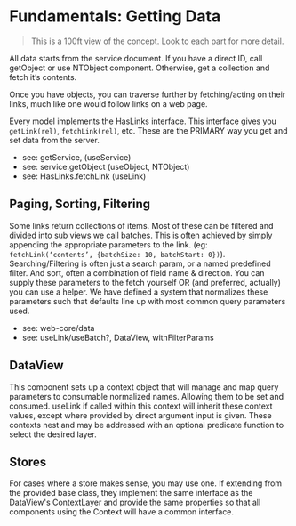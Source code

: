 
<Meta title="Fundamentals: Getting Data" />

# Fundamentals: Getting Data

> This is a 100ft view of the concept. Look to each part for more detail.

All data starts from the service document. If you have a direct ID, call getObject or use NTObject component. Otherwise, get a collection and fetch it’s contents.

Once you have objects, you can traverse further by fetching/acting on their links, much like one would follow links on a web page.

Every model implements the HasLinks interface. This interface gives you `getLink(rel)`, `fetchLink(rel)`, etc. These are the PRIMARY way you get and set data from the server.

-   see: getService, (useService)
-   see: service.getObject (useObject, NTObject)
-   see: HasLinks.fetchLink (useLink)

## Paging, Sorting, Filtering

Some links return collections of items. Most of these can be filtered and divided into sub views we call batches. This is often achieved by simply appending the appropriate parameters to the link. (eg: `fetchLink(‘contents’, {batchSize: 10, batchStart: 0})`). Searching/Filtering is often just a search param, or a named predefined filter. And sort, often a combination of field name & direction. You can supply these parameters to the fetch yourself OR (and preferred, actually) you can use a helper. We have defined a system that normalizes these parameters such that defaults line up with most common query parameters used.

-   see: web-core/data
-   see: useLink/useBatch?, DataView, withFilterParams

## DataView

This component sets up a context object that will manage and map query parameters to consumable normalized names. Allowing them to be set and consumed. useLink if called within this context will inherit these context values, except where provided by direct argument input is given. These contexts nest and may be addressed with an optional predicate function to select the desired layer.

## Stores

For cases where a store makes sense, you may use one. If extending from the provided base class, they implement the same interface as the DataView's ContextLayer and provide the same properties so that all components using the Context will have a common interface.
